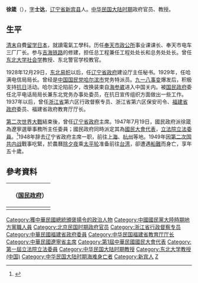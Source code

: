 {{Infobox Officeholder
| name             = 徐箴
| image            = 
| caption          = 
| office           = {{flagicon|ROC}} 第6任[[遼寧省_(中華民國)|遼寧省政府]]主席
| term_start       = 1945年9月4日
| term_end         = 1948年2月18日
| predecessor      = [[萬福麟|萬福麟]]
| successor        = [[王鐵漢|王鐵漢]]
| birth_date       = 1899年
| birth_place      = {{QING}}[[盛京將軍|盛京將軍管轄区]][[興京府|興京廳]]
| death_date       = {{death date and age|1949|1|27|1899|0|0}}
| death_place      = {{ROC-1928}}[[浙江省_(中華民國)|浙江省]][[嵊泗縣|嵊泗縣]]
| Sex = 男 
| party = {{Kmt|19px}}
}}
'''徐箴'''（{{bd|1899年||1949年|1月27日|徐箴}}），[[表字|字]]'''士达'''，[[辽宁省|辽宁省]][[新宾县|新宾县]]人。[[中华民国大陆时期|中华民国大陆时期]]政府官员、教授。

==生平==
[[清末|清末]]自費[[留学|留学]][[日本|日本]]，就讀{{ja-link|仙台高等工業学校}}電氣工學科。历任[[奉天市政公所|奉天市政公所]]事业课课长、奉天市电车三厂厂长。参与[[吉海铁路|吉海铁路]]的修建，担任总工程兼任工程处处长和总务处处长。曾任[[东北大学_(中国)|东北大学]][[社会学|社会学]]教授、东北警官学校教官。

1928年12月29日，[[东北易帜|东北易帜]]以后，任[[辽宁省政府|辽宁省政府]]建设厅主任秘书。1929年，任哈满电信局局长。曾经是[[中国国民党|中国国民党]][[哈尔滨市|哈尔滨市]]党务特派员。[[九一八事变|九一八事变]]爆发后，积极支持[[抗日|抗日]]活动。哈尔滨沦陷前夕，改换装束自[[海参崴|海参崴]]进入中国关内。被[[国民政府|国民政府]]委任北平电话局局长兼东北党务办事处委员，在抗日宣传组织方面做出一些工作。1937年以后，曾任[[浙江省|浙江省]]第六区行政督察专员、浙江省第六区保安司令、[[福建省政府|福建省政府]]委员、福建省政府教育厅厅长。

[[第二次世界大戰|第二次世界大戰]]結束後，曾任[[辽宁省政府|辽宁省政府]]主席。1947年7月19日，國民政府派徐箴為遼寧選舉事務所主任委員；國民政府同時派定其為[[國民大會代表|國民大會代表]]，[[立法院|立法院]][[立法委員|立法委員]]。<ref name="民國史大事記">{{cite book|editor=李新總主編，[[中國社會科學院|中國社會科學院]]近代史研究所[[中華民國史|中華民國史]]研究室編，韓信夫、姜克夫主編|title=《中華民國史大事記》|location=[[北京|北京]]|publisher=[[中華書局|中華書局]]|date=2011年7月}}</ref>{{rp|8385-8386}}1948年辞去辽宁省政府主席一职，前往[[上海|上海]]、[[杭州|杭州]]等地。1949年因[[第二次国共内战|第二次国共内战]]戰事吃緊，於農曆[[除夕夜|除夕夜]]乘[[太平轮|太平轮]]准备前往[[台湾|台湾]]，卻遭遇[[太平輪沉沒事件|船難]]而身亡，享年五十歲。

==參考資料==
{{reflist|2}}

{| class="wikitable" style="margin:0 auto"
|- 
!　{{CHN1928}}（[[国民政府|国民政府]]）
{{先代次代|[[遼寧省_(中華民国)|遼寧省]]政府主席|<small>1945年9月-1948年2月</small>|[[萬福麟|萬福麟]] | [[王鐵漢|王鐵漢]]}}
|-
|}
{{辽宁行政长官}}
{{DEFAULTSORT:Xú Zhēn}}
[[Category:獲中華民國總統頒褒揚令的政治人物|Category:獲中華民國總統頒褒揚令的政治人物]]
[[Category:中國國民黨大陸時期地方黨職人員|Category:中國國民黨大陸時期地方黨職人員]]
[[Category:北京民国时期政府官员|Category:北京民国时期政府官员]]
[[Category:浙江省行政督察专员|Category:浙江省行政督察专员]]
[[Category:中華民國福建省政府委員|Category:中華民國福建省政府委員]]
[[Category:中华民国福建省教育厅厅长|Category:中华民国福建省教育厅厅长]]
[[Category:中華民國遼寧省主席|Category:中華民國遼寧省主席]]
[[Category:第1屆中華民國國民大會代表|Category:第1屆中華民國國民大會代表]]
[[Category:第一屆立法院立法委員|Category:第一屆立法院立法委員]]
[[Category:中华民国大陆时期教授|Category:中华民国大陆时期教授]]
[[Category:东北大学教授_(中国)|Category:东北大学教授 (中国)]]
[[Category:中华民国大陆时期海难身亡者|Category:中华民国大陆时期海难身亡者]]
[[Category:新宾人|Category:新宾人]]
[[Category:徐姓|Z]]